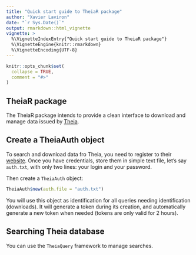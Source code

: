 ```yaml
---
title: "Quick start guide to TheiaR package"
author: "Xavier Laviron"
date: "`r Sys.Date()`"
output: rmarkdown::html_vignette
vignette: >
  %\VignetteIndexEntry{"Quick start guide to TheiaR package"}
  %\VignetteEngine{knitr::rmarkdown}
  %\VignetteEncoding{UTF-8}
---
```


```r
knitr::opts_chunk$set(
  collapse = TRUE,
  comment = "#>"
)
```


## TheiaR package

The TheiaR package intends to provide a clean interface to download and manage
data issued by [Theia](https://theia.cnes.fr/atdistrib/rocket/#/home).


## Create a TheiaAuth object

To search and download data fro Theia, you need to register to their
[website](https://sso.theia-land.fr/theia/register/register.xhtml).
Once you have credentials, store them in simple text file, let's say `auth.txt`,
with only two lines: your login and your password.

Then create a `TheiaAuth` object:

```r
TheiaAuth$new(auth.file = "auth.txt")
```

You will use this object as identification for all queries needing
identification (downloads). It will generate a token during its creation, and
automatically generate a new token when needed (tokens are only valid for 2
hours).


## Searching Theia database

You can use the `TheiaQuery` framework to manage searches.
